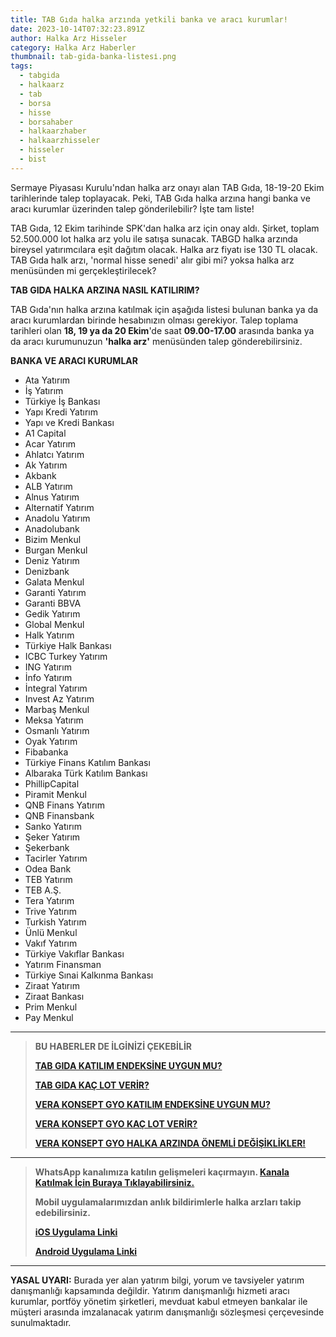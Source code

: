 ```yaml
---
title: TAB Gıda halka arzında yetkili banka ve aracı kurumlar!
date: 2023-10-14T07:32:23.891Z
author: Halka Arz Hisseler
category: Halka Arz Haberler
thumbnail: tab-gida-banka-li̇stesi̇.png
tags:
  - tabgida
  - halkaarz
  - tab
  - borsa
  - hisse
  - borsahaber
  - halkaarzhaber
  - halkaarzhisseler
  - hisseler
  - bist
---
```

Sermaye Piyasası Kurulu'ndan halka arz onayı alan TAB Gıda, 18-19-20 Ekim tarihlerinde talep toplayacak. Peki, TAB Gıda halka arzına hangi banka ve aracı kurumlar üzerinden talep gönderilebilir? İşte tam liste!

TAB Gıda, 12 Ekim tarihinde SPK'dan halka arz için onay aldı. Şirket, toplam 52.500.000 lot halka arz yolu ile satışa sunacak. TABGD halka arzında bireysel yatırımcılara eşit dağıtım olacak. Halka arz fiyatı ise 130 TL olacak. TAB Gıda halk arzı, 'normal hisse senedi' alır gibi mi? yoksa halka arz menüsünden mi gerçekleştirilecek?

**TAB GIDA HALKA ARZINA NASIL KATILIRIM?**

TAB Gıda'nın halka arzına katılmak için aşağıda listesi bulunan banka ya da aracı kurumlardan birinde hesabınızın olması gerekiyor. Talep toplama tarihleri olan **18, 19 ya da 20 Ekim**'de saat **09.00-17.00** arasında banka ya da aracı kurumunuzun **'halka arz'** menüsünden talep gönderebilirsiniz.

**B﻿ANKA VE ARACI KURUMLAR**

* Ata Yatırım
* İş Yatırım
* Türkiye İş Bankası
* Yapı Kredi Yatırım
* Yapı ve Kredi Bankası
* A1 Capital
* Acar Yatırım
* Ahlatcı Yatırım
* Ak Yatırım
* Akbank
* ALB Yatırım
* Alnus Yatırım
* Alternatif Yatırım
* Anadolu Yatırım
* Anadolubank
* Bizim Menkul
* Burgan Menkul
* Deniz Yatırım
* Denizbank
* Galata Menkul
* Garanti Yatırım
* Garanti BBVA
* Gedik Yatırım
* Global Menkul
* Halk Yatırım
* Türkiye Halk Bankası
* ICBC Turkey Yatırım
* ING Yatırım
* İnfo Yatırım
* İntegral Yatırım
* Invest Az Yatırım
* Marbaş Menkul
* Meksa Yatırım
* Osmanlı Yatırım
* Oyak Yatırım
* Fibabanka
* Türkiye Finans Katılım Bankası
* Albaraka Türk Katılım Bankası
* PhillipCapital
* Piramit Menkul
* QNB Finans Yatırım
* QNB Finansbank
* Sanko Yatırım
* Şeker Yatırım
* Şekerbank
* Tacirler Yatırım
* Odea Bank
* TEB Yatırım
* TEB A.Ş.
* Tera Yatırım
* Trive Yatırım
* Turkish Yatırım
* Ünlü Menkul
* Vakıf Yatırım
* Türkiye Vakıflar Bankası
* Yatırım Finansman
* Türkiye Sınai Kalkınma Bankası
* Ziraat Yatırım
* Ziraat Bankası
* Prim Menkul
* Pay Menkul

- - -

> **B﻿U HABERLER DE İ﻿LGİNİZİ ÇEKEBİLİR** 
>
> **[T﻿AB GIDA KATILIM ENDEKSİNE UYGUN MU?](https://www.halkaarzhisseler.com/tab-gida-katilim-endeksine-uygun-mu-tabgd-kac-lot-verir/)**
>
> **[T﻿AB GIDA KAÇ LOT VERİR?](https://www.halkaarzhisseler.com/tab-gida-halka-arz-ne-zaman-kac-lot-verir/)**
>
> **[V﻿ERA KONSEPT GYO KATILIM ENDEKSİNE UYGUN MU?](https://www.halkaarzhisseler.com/vera-konsept-gyo-katilim-endeksine-uygun-mu-vrgyo-kac-lot-verir/)**
>
> **[V﻿ERA KONSEPT GYO KAÇ LOT VERİR?](https://www.halkaarzhisseler.com/vera-konsept-gyo-halka-arz-ne-zaman-vrgyo-kac-lot-verir-katilim-endeksine-uygun-mu/)**
>
> **[V﻿ERA KONSEPT GYO HALKA ARZINDA ÖNEMLİ DEĞİŞİKLİKLER!](https://www.halkaarzhisseler.com/vera-konsept-halka-arzinda-onemli-degisimler-oldu/)**

- - -

> **WhatsApp kanalımıza katılın gelişmeleri kaçırmayın. [Kanala Katılmak İçin Buraya Tıklayabilirsiniz.](https://www.whatsapp.com/channel/0029VaA04UY8V0ttAemtV435)**
>
> **Mobil uygulamalarımızdan anlık bildirimlerle halka arzları takip edebilirsiniz.**
>
> **[iOS Uygulama Linki](https://apps.apple.com/app/halka-arz-haber/id1618120293)**
>
> **[Android Uygulama Linki](https://play.google.com/store/apps/details?id=com.halkaarzhaber.hisseler&hl=en&gl=TR)**

- - -

**YASAL UYARI:** Burada yer alan yatırım bilgi, yorum ve tavsiyeler yatırım danışmanlığı kapsamında değildir. Yatırım danışmanlığı hizmeti aracı kurumlar, portföy yönetim şirketleri, mevduat kabul etmeyen bankalar ile müşteri arasında imzalanacak yatırım danışmanlığı sözleşmesi çerçevesinde sunulmaktadır.